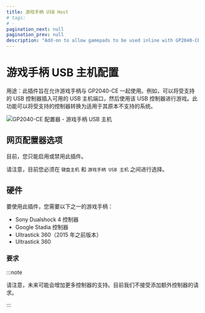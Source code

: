 ```yaml
---
title: 游戏手柄 USB Host
# tags:
# -
pagination_next: null
pagination_prev: null
description: "Add-on to allow gamepads to be used inline with GP2040-CE"
---
```


# 游戏手柄 USB 主机配置

用途：此插件旨在允许游戏手柄与 GP2040-CE 一起使用。例如，可以将受支持的 USB 控制器插入可用的 USB 主机端口，然后使用该 USB 控制器进行游戏。此功能可以将受支持的控制器转换为适用于其原本不支持的系统。

![GP2040-CE 配置器 - 游戏手柄 USB 主机](../assets/images/gpc-add-ons-keyboard-gamepad-usb-host.png)

## 网页配置器选项

目前，您只能启用或禁用此插件。

请注意，目前您必须在 `键盘主机` 和 `游戏手柄 USB 主机` 之间进行选择。

## 硬件

要使用此插件，您需要以下之一的游戏手柄：
- Sony Dualshock 4 控制器
- Google Stadia 控制器
- Ultrastick 360（2015 年之前版本）
- Ultrastick 360

### 要求

:::note

请注意，未来可能会增加更多控制器的支持。目前我们不接受添加额外控制器的请求。

:::
